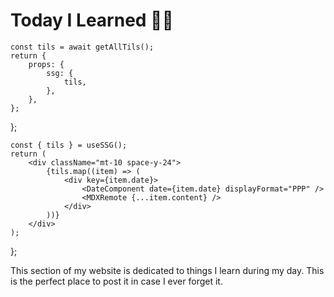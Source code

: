 # Today I Learned ✍🏽


	const tils = await getAllTils();
	return {
		props: {
			ssg: {
				tils,
			},
		},
	};
};

	const { tils } = useSSG();
	return (
		<div className="mt-10 space-y-24">
			{tils.map((item) => (
				<div key={item.date}>
					<DateComponent date={item.date} displayFormat="PPP" />
					<MDXRemote {...item.content} />
				</div>
			))}
		</div>
	);
};

This section of my website is dedicated to things I learn during my day. This is the perfect place
to post it in case I ever forget it.

<Til />
